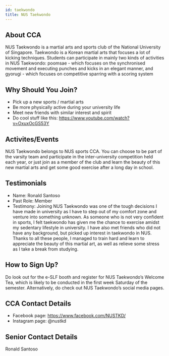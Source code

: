 ```yaml
---
id: taekwondo
title: NUS Taekwondo
---
```


## About CCA
NUS Taekwondo is a martial arts and sports club of the National University of Singapore. Taekwondo is a Korean martial arts that focuses a lot of kicking techniques. Students can participate in mainly two kinds of activities in NUS Taekwondo: poomsae - which focuses on the synchronised movement and executing punches and kicks in an elegant manner, and gyorugi - which focuses on competitive sparring with a scoring system


## Why Should You Join?
- Pick up a new sports / martial arts
- Be more physically active during your university life
- Meet new friends with similar interest and spirit
- Do cool stuff like this: https://www.youtube.com/watch?v=OxuxOcGS53Y 


## Activites/Events
NUS Taekwondo belongs to NUS sports CCA. You can choose to be part of the varsity team and participate in the inter-university competition held each year, or just join as a member of the club and learn the beauty of this new martial arts and get some good exercise after a long day in school.


## Testimonials
- Name: Ronald Santoso
- Past Role: Member
- Testimony: Joining NUS Taekwondo was one of the tough decisions I have made in university as I have to step out of my comfort zone and venture into something unknown. As someone who is not very confident in sports, I felt taekwondo has given me the chance to exercise amidst my sedentary lifestyle in university. I have also met friends who did not have any background, but picked up interest in taekwondo in NUS. Thanks to all these people, I managed to train hard and learn to appreciate the beauty of this martial art, as well as relieve some stress as I take a break from studying.


## How to Sign Up?
Do look out for the e-SLF booth and register for NUS Taekwondo’s Welcome Tea, which is likely to be conducted in the first week Saturday of the semester. Alternatively, do check out NUS Taekwondo’s social media pages.


## CCA Contact Details
- Facebook page: https://www.facebook.com/NUSTKD/
- Instagram page: @nustkd


## Senior Contact Details
Ronald Santoso
